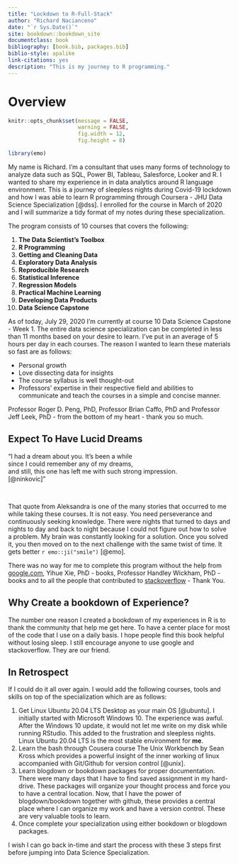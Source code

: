 ```yaml
--- 
title: "Lockdown to R-Full-Stack"
author: "Richard Nacianceno"
date: "`r Sys.Date()`"
site: bookdown::bookdown_site
documentclass: book
bibliography: [book.bib, packages.bib]
biblio-style: apalike
link-citations: yes
description: "This is my journey to R programming."
---
```


# Overview {-}

```r
knitr::opts_chunk$set(message = FALSE,
                      warning = FALSE, 
                      fig.width = 12, 
                      fig.height = 8)
```

```r
library(emo)
```

My name is Richard. I'm a consultant that uses many forms of technology to analyze data such as SQL, Power BI, Tableau, Salesforce, Looker and R. I wanted to share my experience in in data analytics around R language environment.  This is a journey of sleepless nights during Covid-19 lockdown and how I was able to learn R programming through Coursera - JHU Data Science Specialization [@dss]. I enrolled for the course in March of 2020 and I will summarize a tidy format of my notes during these specialization. 

The program consists of 10 courses that covers the following:

1. **The Data Scientist’s Toolbox**
2. **R Programming**
3. **Getting and Cleaning Data**
4. **Exploratory Data Analysis**
5. **Reproducible Research**
6. **Statistical Inference**
7. **Regression Models**
8. **Practical Machine Learning**
9. **Developing Data Products**
10. **Data Science Capstone**

As of today, July 29, 2020 I'm currently at course 10 Data Science Capstone - Week 1. The entire data science specialization can be completed in less than 11 months based on your desire to learn. I've put in an average of 5 hours per day in each courses. The reason I wanted to learn these materials so fast are as follows: 

- Personal growth 
- Love dissecting data for insights
- The course syllabus is well thought-out 
- Professors' expertise in their respective field and abilities to communicate and teach the courses in a simple and concise manner.

Professor Roger D. Peng, PhD, Professor Brian Caffo, PhD and Professor Jeff Leek, PhD - from the bottom of my heart - thank you so much. 

## Expect To Have Lucid Dreams {-}

<div align="center">“I had a dream about you. It's been a while<br>since I could remember any of my dreams,<br>and still, this one has left me with such strong impression.<br>[@ninkovic]"</div>
<br>

That quote from Aleksandra is one of the many stories that occurred to me while taking these courses. It is not easy. You need perseverance and continuously seeking knowledge. There were nights that turned to days and nights to day and back to night because I could not figure out how to solve a problem. My brain was constantly looking for a solution. Once you solved it, you then moved on to the next challenge with the same twist of time. It gets better `r emo::ji("smile")` [@emo].

There was no way for me to complete this program without the help from [google.com](https://google.com), Yihue Xie, PhD - books, Professor Handley Wickham, PhD - books and to all the people that contributed to [stackoverflow](https://stackoverflow.com/) - Thank You.   

## Why Create a bookdown of Experience? {-}

The number one reason I created a bookdown of my experiences in R is to thank the community that help me get here. To have a center place for most of the code that I use on a daily basis. I hope people find this book helpful without losing sleep. I still encourage anyone to use google and stackoverflow. They are our friend.

## In Retrospect {-}

If I could do it all over again. I would add the following courses, tools and skills on top of the specialization which are as follows:

1. Get Linux Ubuntu 20.04 LTS Desktop as your main OS [@ubuntu].  I initially started with Microsoft Windows 10.  The experience was awful. After the Windows 10 update, it would not let me write on my disk while running RStudio. This added to the frustration and sleepless nights. Linux Ubuntu 20.04 LTS is the most stable environment for **me**.  
2. Learn the bash through Cousera course The Unix Workbench by Sean Kross which provides a powerful insight of the inner working of linux accompanied with Git/Github for version control [@unix]. 
3. Learn blogdown or bookdown packages for proper documentation. There were many days that I have to find saved assignment in my hard-drive. These packages will  organize your thought process and force you to have a central location. Now, that I have the power of blogdown/bookdown together with github, these provides a central place where I can organize my work and have a version control. These are very valuable tools to learn.     
4. Once complete your specialization using either bookdown or blogdown packages.  

I wish I can go back in-time and start the process with these 3 steps first before jumping into Data Science Specialization.
